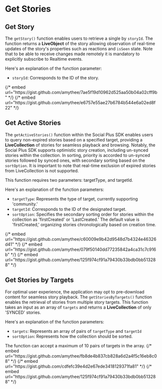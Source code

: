 # Get Stories

## Get Story

The `getStory()` function enables users to retrieve a single by `storyId`. The function returns a **LiveObject** of the story allowing observation of real-time updates of the story's properties such as reactions and `isSeen` state. Note that to be able to receive changes made remotely it is mandatory to explicitly subscribe to Realtime events.

Here's an explanation of the function parameter:

* `storyId`: Corresponds to the ID of the story.

<Tabs>
  <Tab title="iOS">
    <CodeGroup>
      <CodeBlock>
        {/* embed url="https://gist.github.com/amythee/7ae5f19d10962d525aa50b04a02cff9b" */}
      </CodeBlock>
    </CodeGroup>
  </Tab>
  <Tab title="Android">
    <CodeGroup>
      <CodeBlock>
        {/* embed url="https://gist.github.com/amythee/e6757e55ae27b6784b544e6a02ed8f22" */}
      </CodeBlock>
    </CodeGroup>
  </Tab>
</Tabs>

## Get Active Stories

The `getActiveStories()` function within the Social Plus SDK enables users to query non-expired stories based on a specified target, providing a **LiveCollection** of stories for seamless playback and browsing. Notably, the Social Plus SDK supports optimistic story creation, including un-synced stories within the collection. In sorting, priority is accorded to un-synced stories followed by synced ones, with secondary sorting based on the `sortOption`. It is important to note that real-time exclusion of expired stories from LiveCollection is not supported.

This function requires two parameters: targetType, and targetId.

Here's an explanation of the function parameters:

* `targetType`: Represents the type of target, currently supporting 'community.'
* `targetId`: Corresponds to the ID of the designated target.
* `sortOption`: Specifies the secondary sorting order for stories within the collection as 'firstCreated' or 'LastCreated.' The default value is 'firstCreated,' organizing stories chronologically based on creation time.

<Tabs>
  <Tab title="iOS">
    <CodeGroup>
      <CodeBlock>
        {/* embed url="https://gist.github.com/amythee/c60009e9b42d9548d7b4324e46326d41" */}
      </CodeBlock>
    </CodeGroup>
  </Tab>
  <Tab title="Android">
    <CodeGroup>
      <CodeBlock>
        {/* embed url="https://gist.github.com/amythee/079f50140dd77235842a4ca31c7c916b" */}
      </CodeBlock>
    </CodeGroup>
  </Tab>
  <Tab title="Flutter">
    <CodeGroup>
      <CodeBlock>
        {/* embed url="https://gist.github.com/amythee/125f974cf91a79430b33bdb0bb513288" */}
      </CodeBlock>
    </CodeGroup>
  </Tab>
</Tabs>

## Get Stories by Targets

For optimal user experience, the application may opt to pre-download content for seamless story playback. The `getStoriesByTargets()` function enables the retrieval of stories from multiple story targets. This function takes an input as an array of `targets` and returns a **LiveCollection** of only 'SYNCED' stories.

Here's an explanation of the function parameters:

* `targets`: Represents an array of pairs of `targetType` and `targetId`
* `sortOption`: Represents how the collection should be sorted.

<Info>
  The function can accept a maximum of 10 pairs of targets in the array.
</Info>

<Tabs>
  <Tab title="iOS">
    <CodeGroup>
      <CodeBlock>
        {/* embed url="https://gist.github.com/amythee/fb8de4b837cb828a6d2a4f5c16eb8c08" */}
      </CodeBlock>
    </CodeGroup>
  </Tab>
  <Tab title="Android">
    <CodeGroup>
      <CodeBlock>
        {/* embed url="https://gist.github.com/cdfefc39e4d2e67ede3418129371fa81" */}
      </CodeBlock>
    </CodeGroup>
  </Tab>
  <Tab title="Flutter">
    <CodeGroup>
      <CodeBlock>
        {/* embed url="https://gist.github.com/amythee/125f974cf91a79430b33bdb0bb513288" */}
      </CodeBlock>
    </CodeGroup>
  </Tab>
</Tabs>